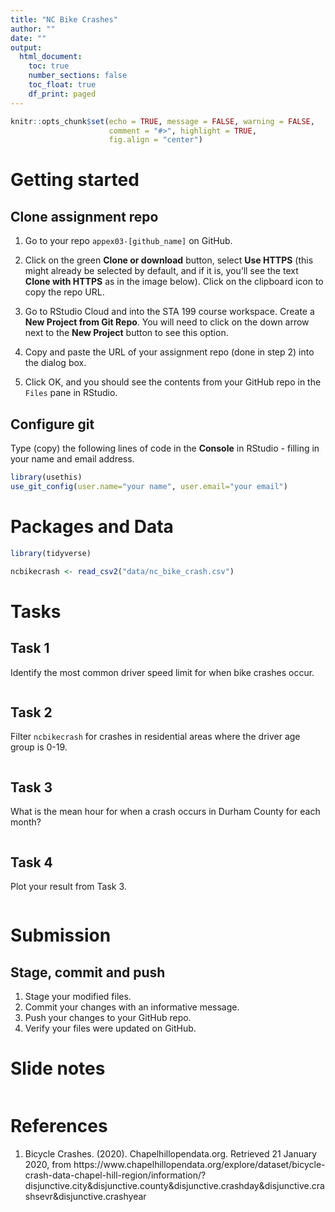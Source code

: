 ```yaml
---
title: "NC Bike Crashes"
author: ""
date: ""
output: 
  html_document:
    toc: true
    number_sections: false
    toc_float: true
    df_print: paged
---
```


```r
knitr::opts_chunk$set(echo = TRUE, message = FALSE, warning = FALSE,
                      comment = "#>", highlight = TRUE,
                      fig.align = "center")
```

# Getting started

## Clone assignment repo

1. Go to your repo `appex03-[github_name]` on GitHub.

2. Click on the green **Clone or download** button, select **Use HTTPS** 
   (this might already be selected by default, and if it is, you'll see the 
   text **Clone with HTTPS** as in the image below). 
   Click on the clipboard icon to copy the repo URL.

3. Go to RStudio Cloud and into the STA 199 course workspace. 
   Create a **New Project from Git Repo**. You will need to click on the down 
   arrow next to the **New Project** button to see this option.

4. Copy and paste the URL of your assignment repo (done in step 2) into 
   the dialog box.

5. Click OK, and you should see the contents from your GitHub repo in the 
   `Files` pane in RStudio. 

## Configure git

Type (copy) the following lines of code in the **Console** in RStudio - 
filling in your name and email address.

```r
library(usethis)
use_git_config(user.name="your name", user.email="your email")
```

# Packages and Data

```r
library(tidyverse)
```

```r
ncbikecrash <- read_csv2("data/nc_bike_crash.csv")
```

# Tasks

## Task 1

Identify the most common driver speed limit for when bike crashes occur.

```r

```

## Task 2

Filter `ncbikecrash` for crashes in residential areas where the driver age
group is 0-19.

```r

```

## Task 3

What is the mean hour for when a crash occurs in Durham County for each month?

```r

```

## Task 4

Plot your result from Task 3.

```r

```

# Submission

## Stage, commit and push

1. Stage your modified files.
2. Commit your changes with an informative message.
3. Push your changes to your GitHub repo.
4. Verify your files were updated on GitHub.

# Slide notes

```r

```

# References

1. Bicycle Crashes. (2020). Chapelhillopendata.org. Retrieved 21 January 2020, from https://www.chapelhillopendata.org/explore/dataset/bicycle-crash-data-chapel-hill-region/information/?disjunctive.city&disjunctive.county&disjunctive.crashday&disjunctive.crashsevr&disjunctive.crashyear
